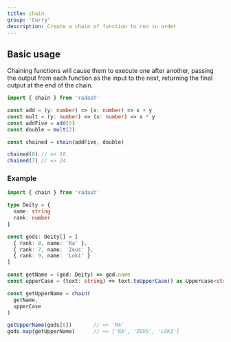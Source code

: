 ```yaml
---
title: chain
group: 'Curry'
description: Create a chain of function to run in order
---
```


## Basic usage

Chaining functions will cause them to execute one after another, passing the output from each function as the input to the next, returning the final output at the end of the chain.
```ts
import { chain } from 'radash'

const add = (y: number) => (x: number) => x + y
const mult = (y: number) => (x: number) => x * y
const addFive = add(5)
const double = mult(2)

const chained = chain(addFive, double)

chained(0) // => 10
chained(7) // => 24
```

### Example
```ts
import { chain } from 'radash'

type Deity = { 
  name: string
  rank: number 
}

const gods: Deity[] = [
  { rank: 8, name: 'Ra' },
  { rank: 7, name: 'Zeus' },
  { rank: 9, name: 'Loki' }
]

const getName = (god: Deity) => god.name
const upperCase = (text: string) => text.toUpperCase() as Uppercase<string>

const getUpperName = chain(
  getName, 
  upperCase
)

getUpperName(gods[0])       // => 'RA'
gods.map(getUpperName)      // => ['RA', 'ZEUS', 'LOKI']
```

